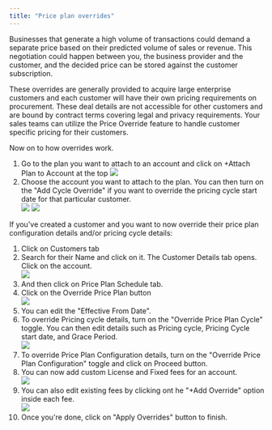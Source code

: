 ```yaml
---
title: "Price plan overrides"
---
```


Businesses that generate a high volume of transactions could demand a separate price based on their predicted volume of sales or revenue. This negotiation could happen between you, the business provider and the customer, and the decided price can be stored against the customer subscription.

These overrides are generally provided to acquire large enterprise customers and each customer will have their own pricing requirements on procurement. These deal details are not accessible for other customers and are bound by contract terms covering legal and privacy requirements. Your sales teams can utilize the Price Override feature to handle customer specific pricing for their customers.

Now on to how overrides work. 

1. Go to the plan you want to attach to an account and click on +Attach Plan to Account at the top
![](docs/images/645db9b-image.png) 
1. Choose the account you want to attach to the plan. You can then turn on the "Add Cycle Override" if you want to override the pricing cycle start date for that particular customer.  
![](docs/images/2962f37-image.png)
![](docs/images/510d5f6-image.png) 

If you've created a customer and you want to now override their price plan configuration details and/or pricing cycle details: 

1. Click on Customers tab
2. Search for their Name and click on it. The Customer Details tab opens. Click on the account.  
![](docs/images/cf949bd-image.png)
3. And then click on Price Plan Schedule tab.
4. Click on the Override Price Plan button  
![](docs/images/9a71730-image.png)
5. You can edit the "Effective From Date".
6. To override Pricing cycle details, turn on the "Override Price Plan Cycle" toggle. You can then edit details such as Pricing cycle, Pricing Cycle start date, and Grace Period.  
![](docs/images/7ce4d6e-image.png)
7. To override Price Plan Configuration details, turn on the "Override Price Plan Configuration" toggle and click on Proceed button.
8. You can now add custom License and Fixed fees for an account.  
![](docs/images/a06c56c-image.png)
9. You can also edit existing fees by clicking ont he "+Add Override" option inside each fee.  
![](docs/images/a3f6c27-image.png)
10. Once you're done, click on "Apply Overrides" button to finish.